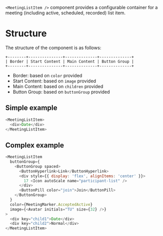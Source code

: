 `<MeetingListItem />` component provides a configurable container for a meeting (including active, scheduled, recorded) list item.

# Structure

The structure of the component is as follows:

```
+--------+---------------+--------------+--------------+
| Border | Start Content | Main Content | Button Group |
+--------+---------------+--------------+--------------+
```

- Border: based on `color` provided
- Start Content: based on `image` provided
- Main Content: based on `children` provided
- Button Group: based on `buttonGroup` provided

## Simple example

```js
<MeetingListItem>
  <div>Date</div>
</MeetingListItem>
```

## Complex example

```js
<MeetingListItem
  buttonGroup={
    <ButtonGroup spaced>
      <ButtonHyperlink>Link</ButtonHyperlink>
      <div style={{ display: 'flex', alignItems: 'center' }}>
        17 <Icon autoScale name="participant-list" />
      </div>
      <ButtonPill color="join">Join</ButtonPill>
    </ButtonGroup>
  }
  color={MeetingMarker.AcceptedActive}
  image={<Avatar initials="TU" size={32} />}
>
  <div key="child1">Date</div>
  <div key="child2">Normal</div>
</MeetingListItem>
```
